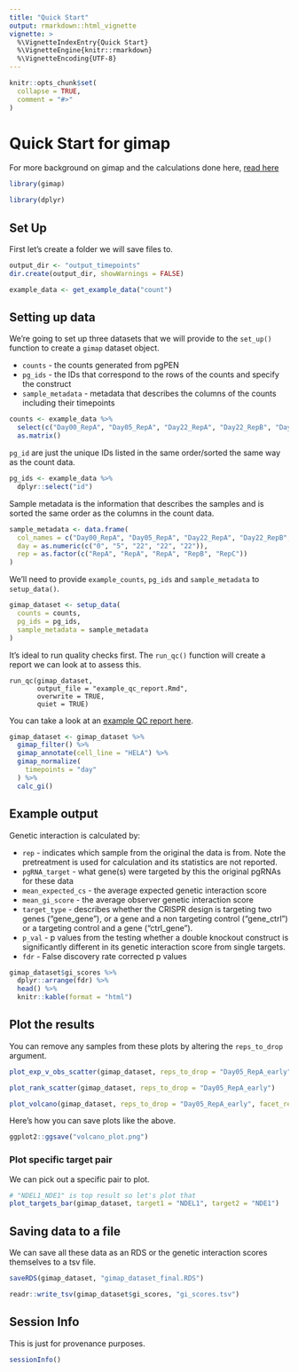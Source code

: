 ```yaml
---
title: "Quick Start"
output: rmarkdown::html_vignette
vignette: >
  %\VignetteIndexEntry{Quick Start}
  %\VignetteEngine{knitr::rmarkdown}
  %\VignetteEncoding{UTF-8}
---
```


```r
knitr::opts_chunk$set(
  collapse = TRUE,
  comment = "#>"
)
```

# Quick Start for gimap

For more background on gimap and the calculations done here, [read here](https://github.com/FredHutch/gimap/blob/main/README.md)

```r
library(gimap)
```

```r
library(dplyr)
```

## Set Up

First let's create a folder we will save files to.

```r
output_dir <- "output_timepoints"
dir.create(output_dir, showWarnings = FALSE)
```

```r
example_data <- get_example_data("count")
```

## Setting up data

We're going to set up three datasets that we will provide to the `set_up()` function to create a `gimap` dataset object.

- `counts` - the counts generated from pgPEN
- `pg_ids` - the IDs that correspond to the rows of the counts and specify the construct
- `sample_metadata` - metadata that describes the columns of the counts including their timepoints

```r
counts <- example_data %>%
  select(c("Day00_RepA", "Day05_RepA", "Day22_RepA", "Day22_RepB", "Day22_RepC")) %>%
  as.matrix()
```

`pg_id` are just the unique IDs listed in the same order/sorted the same way as the count data.

```r
pg_ids <- example_data %>%
  dplyr::select("id")
```

Sample metadata is the information that describes the samples and is sorted the same order as the columns in the count data.

```r
sample_metadata <- data.frame(
  col_names = c("Day00_RepA", "Day05_RepA", "Day22_RepA", "Day22_RepB", "Day22_RepC"),
  day = as.numeric(c("0", "5", "22", "22", "22")),
  rep = as.factor(c("RepA", "RepA", "RepA", "RepB", "RepC"))
)
```

We'll need to provide `example_counts`, `pg_ids` and `sample_metadata` to `setup_data()`.

```r
gimap_dataset <- setup_data(
  counts = counts,
  pg_ids = pg_ids,
  sample_metadata = sample_metadata
)
```

It's ideal to run quality checks first. The `run_qc()` function will create a report we can look at to assess this.

```
run_qc(gimap_dataset,
       output_file = "example_qc_report.Rmd",
       overwrite = TRUE,
       quiet = TRUE)
```

You can take a look at an [example QC report here](http://htmlpreview.github.io/?https://raw.githubusercontent.com/FredHutch/gimap/main/inst/example_qc_report.html).

```r
gimap_dataset <- gimap_dataset %>%
  gimap_filter() %>%
  gimap_annotate(cell_line = "HELA") %>%
  gimap_normalize(
    timepoints = "day"
  ) %>%
  calc_gi()
```


## Example output

Genetic interaction is calculated by:

- `rep` - indicates which sample from the original the data is from. Note the pretreatment is used for calculation and its statistics are not reported.
- `pgRNA_target` - what gene(s) were targeted by this the original pgRNAs for these data
- `mean_expected_cs` - the average expected genetic interaction score
- `mean_gi_score` - the average observer genetic interaction score
- `target_type` - describes whether the CRISPR design is targeting two genes ("gene_gene"), or a gene and a non targeting control ("gene_ctrl") or a targeting control and a gene ("ctrl_gene").
- `p_val` - p values from the testing whether a double knockout construct is significantly different in its genetic interaction score from single targets.  
- `fdr` - False discovery rate corrected p values

```r
gimap_dataset$gi_scores %>%
  dplyr::arrange(fdr) %>%
  head() %>%
  knitr::kable(format = "html")
```

## Plot the results

You can remove any samples from these plots by altering the `reps_to_drop` argument.

```r
plot_exp_v_obs_scatter(gimap_dataset, reps_to_drop = "Day05_RepA_early")
```

```r
plot_rank_scatter(gimap_dataset, reps_to_drop = "Day05_RepA_early")
```

```r
plot_volcano(gimap_dataset, reps_to_drop = "Day05_RepA_early", facet_rep = FALSE)
```

Here's how you can save plots like the above.

```r
ggplot2::ggsave("volcano_plot.png")
```

### Plot specific target pair

We can pick out a specific pair to plot.

```r
# "NDEL1_NDE1" is top result so let's plot that
plot_targets_bar(gimap_dataset, target1 = "NDEL1", target2 = "NDE1")
```

## Saving data to a file

We can save all these data as an RDS or the genetic interaction scores themselves to a tsv file.

```r
saveRDS(gimap_dataset, "gimap_dataset_final.RDS")
```

```r
readr::write_tsv(gimap_dataset$gi_scores, "gi_scores.tsv")
```

## Session Info

This is just for provenance purposes.

```r
sessionInfo()
```
